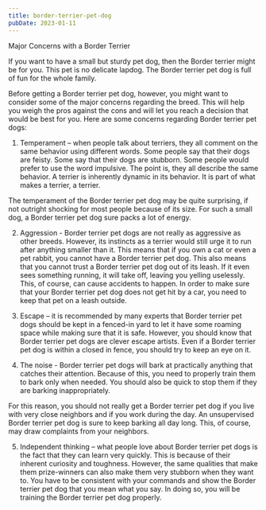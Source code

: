 ```yaml
---
title: border-terrier-pet-dog
pubDate: 2023-01-11
---
```


Major Concerns with a Border Terrier 

If you want to have a small but sturdy pet dog, then the Border terrier might be for you. This pet is no delicate lapdog. The Border terrier pet dog is full of fun for the whole family.

Before getting a Border terrier pet dog, however, you might want to consider some of the major concerns regarding the breed. This will help you weigh the pros against the cons and will let you reach a decision that would be best for you. Here are some concerns regarding Border terrier pet dogs:

1) Temperament – when people talk about terriers, they all comment on the same behavior using different words. Some people say that their dogs are feisty. Some say that their dogs are stubborn. Some people would prefer to use the word impulsive. The point is, they all describe the same behavior. A terrier is inherently dynamic in its behavior. It is part of what makes a terrier, a terrier. 

The temperament of the Border terrier pet dog may be quite surprising, if not outright shocking for most people because of its size. For such a small dog, a Border terrier pet dog sure packs a lot of energy.

2) Aggression - Border terrier pet dogs are not really as aggressive as other breeds. However, its instincts as a terrier would still urge it to run after anything smaller than it. This means that if you own a cat or even a pet rabbit, you cannot have a Border terrier pet dog. This also means that you cannot trust a Border terrier pet dog out of its leash. If it even sees something running, it will take off, leaving you yelling uselessly. This, of course, can cause accidents to happen. In order to make sure that your Border terrier pet dog does not get hit by a car, you need to keep that pet on a leash outside.

3) Escape – it is recommended by many experts that Border terrier pet dogs should be kept in a fenced-in yard to let it have some roaming space while making sure that it is safe. However, you should know that Border terrier pet dogs are clever escape artists. Even if a Border terrier pet dog is within a closed in fence, you should try to keep an eye on it. 

4) The noise - Border terrier pet dogs will bark at practically anything that catches their attention. Because of this, you need to properly train them to bark only when needed. You should also be quick to stop them if they are barking inappropriately. 

For this reason, you should not really get a Border terrier pet dog if you live with very close neighbors and if you work during the day. An unsupervised Border terrier pet dog is sure to keep barking all day long. This, of course, may draw complaints from your neighbors.

5) Independent thinking – what people love about Border terrier pet dogs is the fact that they can learn very quickly. This is because of their inherent curiosity and toughness. However, the same qualities that make them prize-winners can also make them very stubborn when they want to. You have to be consistent with your commands and show the Border terrier pet dog that you mean what you say. In doing so, you will be training the Border terrier pet dog properly.